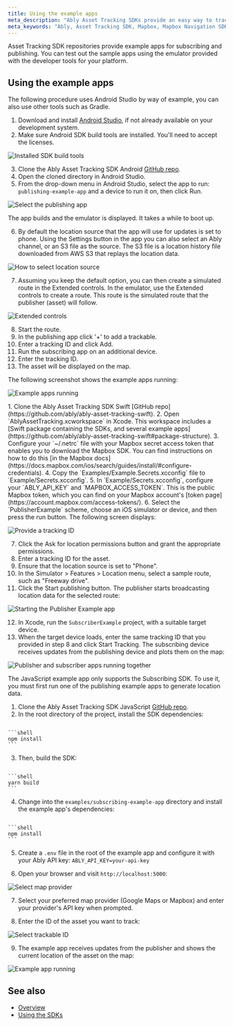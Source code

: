 ```yaml
---
title: Using the example apps
meta_description: "Ably Asset Tracking SDKs provide an easy way to track multiple assets with realtime location updates powered by the Ably realtime network and Mapbox Navigation SDK with location enhancement."
meta_keywords: "Ably, Asset Tracking SDK, Mapbox, Mapbox Navigation SDK, Ably realtime, map matching, location tracking, Publishing SDK, Subscribing SDK"
---
```


Asset Tracking SDK repositories provide example apps for subscribing and publishing. You can test out the sample apps using the emulator provided with the developer tools for your platform.

## Using the example apps <a id="using"/>

<If lang="kotlin">
The following procedure uses Android Studio by way of example, you can also use other tools such as Gradle.

1. Download and install [Android Studio](https://developer.android.com/studio), if not already available on your development system.
2. Make sure Android SDK build tools are installed. You'll need to accept the licenses.

![Installed SDK build tools](../../../images/content/screenshots/asset-tracking/android/sdk-build-tools.png)

3. Clone the Ably Asset Tracking SDK Android [GitHub repo](https://github.com/ably/ably-asset-tracking-android).
4. Open the cloned directory in Android Studio.
5. From the drop-down menu in Android Studio, select the app to run: `publishing-example-app` and a device to run it on, then click Run.

![Select the publishing app](../../../images/content/screenshots/asset-tracking/android/select-app.png)

The app builds and the emulator is displayed. It takes a while to boot up.

6. By default the location source that the app will use for updates is set to phone. Using the Settings button in the app you can also select an Ably channel, or an S3 file as the source. The S3 file is a location history file downloaded from AWS S3 that replays the location data.

![How to select location source](../../../images/content/screenshots/asset-tracking/android/location-source.png)

7. Assuming you keep the default option, you can then create a simulated route in the Extended controls. In the emulator, use the Extended controls to create a route. This route is the simulated route that the publisher (asset) will follow.

![Extended controls](../../../images/content/screenshots/asset-tracking/android/extended-controls.png)

8. Start the route.
9. In the publishing app click '+' to add a trackable.
10. Enter a tracking ID and click Add.
11. Run the subscribing app on an additional device.
12. Enter the tracking ID.
13. The asset will be displayed on the map.

The following screenshot shows the example apps running:

![Example apps running](../../../images/content/screenshots/asset-tracking/android/example-apps-running.png)
</If>

<If lang="swift">
1. Clone the Ably Asset Tracking SDK Swift [GitHub repo](https://github.com/ably/ably-asset-tracking-swift).
2. Open `AblyAssetTracking.xcworkspace` in Xcode. This workspace includes a [Swift package containing the SDKs, and several example apps](https://github.com/ably/ably-asset-tracking-swift#package-structure).
3. Configure your `~/.netrc` file with your Mapbox secret access token that enables you to download the Mapbox SDK. You can find instructions on how to do this [in the Mapbox docs](https://docs.mapbox.com/ios/search/guides/install/#configure-credentials).
4. Copy the `Examples/Example.Secrets.xcconfig` file to `Example/Secrets.xcconfig`.
5. In `Example/Secrets.xcconfig`, configure your `ABLY_API_KEY` and `MAPBOX_ACCESS_TOKEN`. This is the public Mapbox token, which you can find on your Mapbox account's [token page](https://account.mapbox.com/access-tokens/).
6. Select the `PublisherExample` scheme, choose an iOS simulator or device, and then press the run button. The following screen displays:

![Provide a tracking ID](../../../images/content/screenshots/asset-tracking/swift/publisher-enter-tracking-id.png)

7. Click the Ask for location permissions button and grant the appropriate permissions.
8. Enter a tracking ID for the asset.
9. Ensure that the location source is set to "Phone".
10. In the Simulator > Features > Location menu, select a sample route, such as "Freeway drive".
11. Click the Start publishing button. The publisher starts broadcasting location data for the selected route:

![Starting the Publisher Example app](../../../images/content/screenshots/asset-tracking/swift/publisher-running.png)

12. In Xcode, run the `SubscriberExample` project, with a suitable target device.
13. When the target device loads, enter the same tracking ID that you provided in step 8 and click Start Tracking. The subscribing device receives updates from the publishing device and plots them on the map:

![Publisher and subscriber apps running together](../../../images/content/screenshots/asset-tracking/swift/publisher-and-subscriber-apps-running.png)
</If>

<If lang="javascript">
The JavaScript example app only supports the Subscribing SDK. To use it, you must first run one of the publishing example apps to generate location data.

1. Clone the Ably Asset Tracking SDK JavaScript [GitHub repo](https://github.com/ably/ably-asset-tracking-js).
2. In the root directory of the project, install the SDK dependencies:

<Code>
```shell
npm install
```
</Code>

3. Then, build the SDK:

<Code>
```shell
yarn build
```
</Code>

4. Change into the `examples/subscribing-example-app` directory and install the example app's dependencies:

<Code>
```shell
npm install
```
</Code>

5. Create a `.env` file in the root of the example app and configure it with your Ably API key: `ABLY_API_KEY=your-api-key`

6. Open your browser and visit `http://localhost:5000`:

![Select map provider](../../../images/content/screenshots/asset-tracking/javascript/example-app-select-map-provider.png)

7. Select your preferred map provider (Google Maps or Mapbox) and enter your provider's API key when prompted.

8. Enter the ID of the asset you want to track:

![Select trackable ID](../../../images/content/screenshots/asset-tracking/javascript/example-app-select-trackable.png)

9. The example app receives updates from the publisher and shows the current location of the asset on the map:

![Example app running](../../../images/content/screenshots/asset-tracking/javascript/example-app-running.png)
</If>

## See also <a id="see-also"/>

* [Overview](/docs/asset-tracking)
* [Using the SDKs](/docs/asset-tracking/using-the-sdks)

